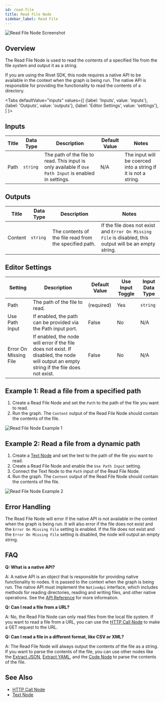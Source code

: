 ```yaml
---
id: read-file
title: Read File Node
sidebar_label: Read File
---
```



![Read File Node Screenshot](./assets/read-file-node.png)

## Overview

The Read File Node is used to read the contents of a specified file from the file system and output it as a string.

If you are using the Rivet SDK, this node requires a native API to be available in the context when the graph is being run. The native API is responsible for providing the functionality to read the contents of a directory.

<Tabs
  defaultValue="inputs"
  values={[
    {label: 'Inputs', value: 'inputs'},
    {label: 'Outputs', value: 'outputs'},
    {label: 'Editor Settings', value: 'settings'},
  ]
}>

<TabItem value="inputs">

## Inputs

| Title | Data Type | Description                                                                                            | Default Value | Notes                                                          |
| ----- | --------- | ------------------------------------------------------------------------------------------------------ | ------------- | -------------------------------------------------------------- |
| Path  | `string`  | The path of the file to read. This input is only available if `Use Path Input` is enabled in settings. | N/A           | The input will be coerced into a string if it is not a string. |

</TabItem>

<TabItem value="outputs">

## Outputs

| Title   | Data Type | Description                                            | Notes                                                                                                    |
| ------- | --------- | ------------------------------------------------------ | -------------------------------------------------------------------------------------------------------- |
| Content | `string`  | The contents of the file read from the specified path. | If the file does not exist and `Error On Missing File` is disabled, this output will be an empty string. |

</TabItem>

<TabItem value="settings">

## Editor Settings

| Setting               | Description                                                                                                                               | Default Value | Use Input Toggle | Input Data Type |
| --------------------- | ----------------------------------------------------------------------------------------------------------------------------------------- | ------------- | ---------------- | --------------- |
| Path                  | The path of the file to read.                                                                                                             | (required)    | Yes              | `string`        |
| Use Path Input        | If enabled, the path can be provided via the Path input port.                                                                             | False         | No               | N/A             |
| Error On Missing File | If enabled, the node will error if the file does not exist. If disabled, the node will output an empty string if the file does not exist. | False         | No               | N/A             |

</TabItem>

</Tabs>

## Example 1: Read a file from a specified path

1. Create a Read File Node and set the `Path` to the path of the file you want to read.
2. Run the graph. The `Content` output of the Read File Node should contain the contents of the file.

![Read File Node Example 1](./assets/read-file-node-example-01.png)

## Example 2: Read a file from a dynamic path

1. Create a [Text Node](./text.mdx) and set the text to the path of the file you want to read.
2. Create a Read File Node and enable the `Use Path Input` setting.
3. Connect the Text Node to the `Path` input of the Read File Node.
4. Run the graph. The `Content` output of the Read File Node should contain the contents of the file.

![Read File Node Example 2](./assets/read-file-node-example-02.png)

## Error Handling

The Read File Node will error if the native API is not available in the context when the graph is being run. It will also error if the file does not exist and the `Error On Missing File` setting is enabled. If the file does not exist and the `Error On Missing File` setting is disabled, the node will output an empty string.

## FAQ

**Q: What is a native API?**

A: A native API is an object that is responsible for providing native functionality to nodes. It is passed to the context when the graph is being run. The native API must implement the `NativeApi` interface, which includes methods for reading directories, reading and writing files, and other native operations. See the [API Reference](../api-reference.md) for more information.

**Q: Can I read a file from a URL?**

A: No, the Read File Node can only read files from the local file system. If you want to read a file from a URL, you can use the [HTTP Call Node](./http-call.mdx) to make a GET request to the URL.

**Q: Can I read a file in a different format, like CSV or XML?**

A: The Read File Node will always output the contents of the file as a string. If you want to parse the contents of the file, you can use other nodes like the [Extract JSON](./extract-json.mdx), [Extract YAML](./extract-yaml.mdx), and the [Code Node](./code.mdx) to parse the contents of the file.

## See Also

- [HTTP Call Node](./http-call.mdx)
- [Text Node](./text.mdx)
